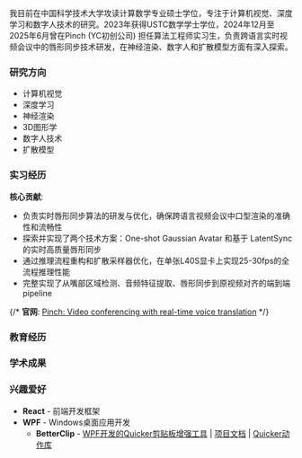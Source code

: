 
<PersonalInfo
  name="Dongyu Liu"
  nameCn="刘东宇"
  role="Master student in Computer Vision & Deep Learning"
  affiliation="University of Science and Technology of China, Hefei, Anhui"
  email="ld020519@mail.ustc.edu.cn"
  github="https://github.com/ceastld"
/>

我目前在中国科学技术大学攻读计算数学专业硕士学位，专注于计算机视觉、深度学习和数字人技术的研究。2023年获得USTC数学学士学位，2024年12月至2025年6月曾在Pinch (YC初创公司) 担任算法工程师实习生，负责跨语言实时视频会议中的唇形同步技术研发，在神经渲染、数字人和扩散模型方面有深入探索。

### 研究方向

- 计算机视觉
- 深度学习
- 神经渲染
- 3D图形学
- 数字人技术
- 扩散模型


### 实习经历

<ExperienceItem
  image="/assets/org/pinch.png"
  institution="Pinch (YC初创公司)"
  period="2024.12 - 2025.6"
  position="算法工程师实习生 - 跨语言实时视频会议中的唇形同步技术"
  link="/pinch"
/>

**核心贡献**:
- 负责实时唇形同步算法的研发与优化，确保跨语言视频会议中口型渲染的准确性和流畅性
- 探索并实现了两个技术方案：One-shot Gaussian Avatar 和基于 LatentSync 的实时高质量唇形同步
- 通过推理流程重构和扩散采样器优化，在单张L40S显卡上实现25-30fps的全流程推理性能
- 完整实现了从嘴部区域检测、音频特征提取、唇形同步到原视频对齐的端到端pipeline

{/* **官网**: [Pinch: Video conferencing with real-time voice translation](https://www.ycombinator.com/companies/pinch) */}


### 教育经历

<ExperienceItem
  image="/assets/org/ustc_icon.png"
  institution="中国科学技术大学"
  period="2023.9 - 至今"
  position="数学学院 | 计算数学（硕士在读）"
/>

<ExperienceItem
  image="/assets/org/ustc_icon.png"
  institution="中国科学技术大学"
  period="2019.9 - 2023.7"
  position="少年班学院 | 数学专业（学士学位）"
/>


### 学术成果

<AcademicPaper
  image="/assets/papers/learn2control.gif"
  title="Constructing Diffusion Avatar with Learnable Embeddings"
  authors="Xuan Gao, Jingtao Zhou, Dongyu Liu, Yuqi Zhou, Juyong Zhang"
  institution="SIGGRAPH Asia, 2025"
  paper="https://arxiv.org/abs/2503.15809"
  page="https://ustc3dv.github.io/Learn2Control/"
  code=""
/>

<AcademicPaper
  image="/assets/papers/swapform4d.gif"
  title="SwapFrom4D: Realistic Video Head Swapping with 4D Neural Gaussian Field"
  authors="Jingtao Zhou, Xuan Gao, Dongyu Liu, Junhui Hou, Yudong Guo, Juyong Zhang"
  institution="Under Review"
  paper=""
  page=""
  code=""
/>

<AcademicPaper
  image="/assets/papers/survey.png"
  title="Multi-Modal Digital Human Modeling, Synthesis, and Driving: A Survey"
  authors="Xuan Gao, Dongyu Liu, Juyong Zhang"
  institution="Journal of Image and Graphics"
  paper="https://www.cjig.cn/zh/article/doi/10.11834/jig.230649/"
  page=""
  code=""
/>

### 兴趣爱好

- **React** - 前端开发框架
- **WPF** - Windows桌面应用开发
  - **BetterClip** - [WPF开发的Quicker剪贴板增强工具](/betterclip) | [项目文档](https://betterclip.vercel.app/docs/clip/intro/) | [Quicker动作库](https://getquicker.net/Sharedaction?code=9ec53d43-5539-4571-6886-08d8c752bfcb)
